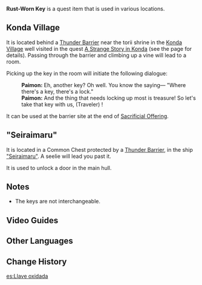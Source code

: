 {{Item Infobox
|id           = 100864
|type         = Quest Items
|description  = '''Konda Village:'''<br />An old key found at the bottom of the Konda Village Well.<br />It is said that "where there's a key, there's a lock." Who knows where the lock for this key is...<br />'''"Seiraimaru":'''<br />A rusted key. Who knows how long it has been here...
|image        = Item Black Key.png
|source1      = Found in Konda Village's Well
|source2      = Found in "Seiraimaru"
}}
'''Rust-Worn Key''' is a quest item that is used in various locations.

==Konda Village==
It is located behind a [[Thunder Barrier]] near the torii shrine in the [[Konda Village]] well visited in the quest [[A Strange Story in Konda]] (see the page for details). Passing through the barrier and climbing up a vine will lead to a room.

Picking up the key in the room will initiate the following dialogue:
{{Dialogue start}}
:'''Paimon:''' Eh, another key? Oh well. You know the saying&mdash; "Where there's a key, there's a lock."
:'''Paimon:''' And the thing that needs locking up most is treasure! So let's take that key with us, (Traveler)<!--username-->!
{{Dialogue end}}

It can be used at the barrier site at the end of [[Sacrificial Offering]].

=="Seiraimaru"==
It is located in a Common Chest protected by a [[Thunder Barrier]], in the ship [["Seiraimaru"]]. A seelie will lead you past it.

It is used to unlock a door in the main hull.

==Notes==
*The keys are not interchangeable.
<!--
==Gallery==-->

==Video Guides==
{{EVT
|video1   = https://youtu.be/xly6b0C7K-w
|caption1 = Rust-Worn Key Locations
}}

==Other Languages==
{{Other Languages|default_hidden=yes
|en      = Rust-Worn Key
|zhs     = 锈蚀的钥匙
|zhs_rm  = Xiùshí de Yàoshi
|zht     = 鏽蝕的鑰匙
|zht_rm  = Xiùshí de Yàoshi
|ja      = 錆びた鍵
|ja_rm   = Sabita Kagi
|ko      = 부식된 열쇠
|ko_rm   = 
|es      = Llave oxidada
|fr      = Clé usée par la rouille
|ru      = Ржавый ключ
<!-- |ru_tl   = Rusty Key -->
|th      = กุญแจขึ้นสนิม
|th_rm   = 
|vi      = Chìa Khóa Gỉ Sét
|de      = Verrosteter Schlüssel
|id      = Kunci Berkarat
|pt      = Chave Enferrujada
}}

==Change History==
{{Change History|2.0}}

[[es:Llave oxidada]]